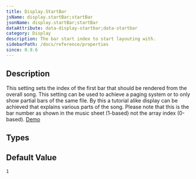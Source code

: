 ```yaml
---
title: Display.StartBar
jsName: display.startBar;startBar
jsonName: display.startBar;startBar
dataAttribute: data-display-startbar;data-startbar
category: Display
description: The bar start index to start layouting with.
sidebarPath: /docs/reference/properties
since: 0.9.6
---
```




## Description

This setting sets the index of the first bar that should be rendered from the overall song. This setting can be used to 
achieve a paging system or to only show partial bars of the same file. By this a tutorial alike display can be achieved
that explains various parts of the song. Please note that this is the bar number as shown in the music sheet (1-based) not the array index (0-based).
[Demo](/docs/showcase/layouts#page-layout-range)

<PropertyDescription metadata={metadata} />

## Types

<TypeTable>
    <TypeRow name="int" type="all" />
</TypeTable>

## Default Value

`1`